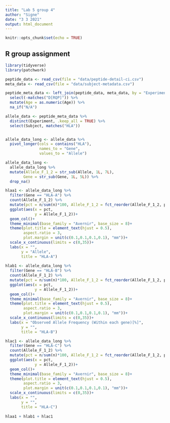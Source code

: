 ```yaml
---
title: "Lab 5 group 4"
author: "Signe"
date: "3 3 2021"
output: html_document
---
```


```r
knitr::opts_chunk$set(echo = TRUE)
```

## R group assignment

```r
library(tidyverse)
library(patchwork)
```

```r
peptide_data <- read_csv(file = "data/peptide-detail-ci.csv")
meta_data <- read_csv(file = "data/subject-metadata.csv")

peptide_meta_data <- left_join(peptide_data, meta_data, by = "Experiment") %>% 
  select(-matches("D[RQP]")) %>% 
  mutate(Age = as.numeric(Age)) %>% 
  na_if("N/A")

allele_data <- peptide_meta_data %>%
  distinct(Experiment, .keep_all = TRUE) %>%
  select(Subject, matches("HLA"))


allele_data_long <- allele_data %>% 
  pivot_longer(cols = contains("HLA"),
               names_to = "Gene",
               values_to = "Allele")

allele_data_long <- 
  allele_data_long %>%
  mutate(Allele_F_1_2 = str_sub(Allele, 1L, 7L),
        Gene = str_sub(Gene, 1L, 5L)) %>% 
  drop_na()

```


```r
hlaa1 <- allele_data_long %>% 
  filter(Gene == "HLA-A") %>% 
  count(Allele_F_1_2) %>% 
  mutate(pct = n/sum(n)*100, Allele_F_1_2 = fct_reorder(Allele_F_1_2, pct))%>%
  ggplot(aes(x = pct,
             y = Allele_F_1_2))+
  geom_col()+
  theme_minimal(base_family = "Avernir", base_size = 8)+
  theme(plot.title = element_text(hjust = 0.5),
        aspect.ratio = 3,
        plot.margin = unit(c(0.1,0.1,0.1,0.1), "mm"))+
  scale_x_continuous(limits = c(0,35))+
  labs(x = "", 
       y = "Allele",
       title = "HLA-A")
  
hlab1 <- allele_data_long %>% 
  filter(Gene == "HLA-B") %>% 
  count(Allele_F_1_2) %>% 
  mutate(pct = n/sum(n)*100, Allele_F_1_2 = fct_reorder(Allele_F_1_2, pct))%>%
  ggplot(aes(x = pct,
             y = Allele_F_1_2))+
  geom_col()+
  theme_minimal(base_family = "Avernir", base_size = 8)+
  theme(plot.title = element_text(hjust = 0.5),
        aspect.ratio = 3,
        plot.margin = unit(c(0.1,0.1,0.1,0.1), "mm"))+
  scale_x_continuous(limits = c(0,35))+
  labs(x = "Observed Allele Frequency (Within each gene)[%]", 
       y = "",
       title = "HLA-B")

hlac1 <- allele_data_long %>% 
  filter(Gene == "HLA-C") %>% 
  count(Allele_F_1_2) %>% 
  mutate(pct = n/sum(n)*100, Allele_F_1_2 = fct_reorder(Allele_F_1_2, pct))%>%
  ggplot(aes(x = pct,
             y = Allele_F_1_2))+
  geom_col()+
  theme_minimal(base_family = "Avernir", base_size = 8)+
  theme(plot.title = element_text(hjust = 0.5), 
        aspect.ratio = 3,
        plot.margin = unit(c(0.1,0.1,0.1,0.1), "mm"))+
  scale_x_continuous(limits = c(0,35))+
  labs(x = "", 
       y = "",
       title = "HLA-C")
  
hlaa1 + hlab1 + hlac1


```